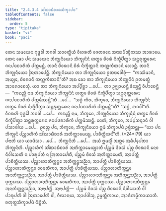 ```yaml
---
title: "2.4.3.4 ᩈᩘᨥᩣᨭᩥᨧᩣᩁᩈᩥᨠ᩠ᨡᩣᨸᨴ"
tableOfContents: false
sidebar:
  order: 5
type: "tipitaka"
basket: "vi"
book: "paci"
---
```



<DynamicBreadcrumb />

<Division number="897" book="paci">

<Paragraph number="2815" book="paci">
ᨲᩮᨶ ᩈᨾᨿᩮᨶ ᨻᩩᨴ᩠ᨵᩮᩤ ᨽᨣᩅᩤ ᩈᩣᩅᨲ᩠ᨳᩥᨿᩴ ᩅᩥᩉᩁᨲᩥ ᨩᩮᨲᩅᨶᩮ ᩋᨶᩣᨳᨸᩥᨱ᩠ᨯᩥᨠᩔ ᩋᩣᩁᩣᨾᩮ. ᨲᩮᨶ ᨡᩮᩣ ᨸᨶ ᩈᨾᨿᩮᨶ ᨽᩥᨠ᩠ᨡᩩᨶᩥᨿᩮᩣ ᨽᩥᨠ᩠ᨡᩩᨶᩦᨶᩴ ᩉᨲ᩠ᨳᩮ ᨧᩦᩅᩁᩴ ᨶᩥᨠ᩠ᨡᩥᨸᩥᨲ᩠ᩅᩣ ᩈᨶ᩠ᨲᩁᩩᨲ᩠ᨲᩁᩮᨶ ᨩᨶᨸᨴᨧᩣᩁᩥᨠᩴ ᨸᨠ᩠ᨠᨾᨶ᩠ᨲᩥ. ᨲᩣᨶᩥ ᨧᩦᩅᩁᩣᨶᩥ ᨧᩥᩁᩴ ᨶᩥᨠ᩠ᨡᩥᨲ᩠ᨲᩣᨶᩥ ᨠᨱ᩠ᨱᨠᩥᨲᩣᨶᩥ ᩉᩮᩣᨶ᩠ᨲᩥ. ᨲᩣᨶᩥ ᨽᩥᨠ᩠ᨡᩩᨶᩥᨿᩮᩣ ᩒᨲᩣᨸᩮᨶ᩠ᨲᩥ. ᨽᩥᨠ᩠ᨡᩩᨶᩥᨿᩮᩣ ᨲᩣ ᨽᩥᨠ᩠ᨡᩩᨶᩥᨿᩮᩣ ᩑᨲᨴᩅᩮᩤᨧᩩᩴ—  “ᨠᩔᩥᨾᩣᨶᩥ, ᩋᨿ᩠ᨿᩮ, ᨧᩦᩅᩁᩣᨶᩥ ᨠᨱ᩠ᨱᨠᩥᨲᩣᨶᩦ”ᨲᩥ?
</Paragraph>

<Paragraph number="2816" book="paci">
ᩋᨳ ᨡᩮᩣ ᨲᩣ ᨽᩥᨠ᩠ᨡᩩᨶᩥᨿᩮᩣ ᨽᩥᨠ᩠ᨡᩩᨶᩦᨶᩴ ᩑᨲᨾᨲ᩠ᨳᩴ ᩋᩣᩁᩮᩣᨧᩮᩈᩩᩴ. ᨿᩣ ᨲᩣ ᨽᩥᨠ᩠ᨡᩩᨶᩥᨿᩮᩣ ᩋᨸ᩠ᨸᩥᨧ᩠ᨨᩣ …ᨸᩮ…  ᨲᩣ ᩏᨩ᩠ᨫᩣᨿᨶ᩠ᨲᩥ ᨡᩥᨿ᩠ᨿᨶ᩠ᨲᩥ ᩅᩥᨸᩣᨧᩮᨶ᩠ᨲᩥ—  “ᨠᨳᨬ᩠ᩉᩥ ᨶᩣᨾ ᨽᩥᨠ᩠ᨡᩩᨶᩥᨿᩮᩣ ᨽᩥᨠ᩠ᨡᩩᨶᩦᨶᩴ ᩉᨲ᩠ᨳᩮ ᨧᩦᩅᩁᩴ ᨶᩥᨠ᩠ᨡᩥᨸᩥᨲ᩠ᩅᩣ ᩈᨶ᩠ᨲᩁᩩᨲ᩠ᨲᩁᩮᨶ ᨩᨶᨸᨴᨧᩣᩁᩥᨠᩴ ᨸᨠ᩠ᨠᨾᩥᩔᨶ᩠ᨲᩦ”ᨲᩥ …ᨸᩮ…  “ᩈᨧ᩠ᨧᩴ ᨠᩥᩁ, ᨽᩥᨠ᩠ᨡᩅᩮ, ᨽᩥᨠ᩠ᨡᩩᨶᩥᨿᩮᩣ ᨽᩥᨠ᩠ᨡᩩᨶᩦᨶᩴ ᩉᨲ᩠ᨳᩮ ᨧᩦᩅᩁᩴ ᨶᩥᨠ᩠ᨡᩥᨸᩥᨲ᩠ᩅᩣ ᩈᨶ᩠ᨲᩁᩩᨲ᩠ᨲᩁᩮᨶ ᨩᨶᨸᨴᨧᩣᩁᩥᨠᩴ ᨸᨠ᩠ᨠᨾᨶ᩠ᨲᩦ”ᨲᩥ? “ᩈᨧ᩠ᨧᩴ, ᨽᨣᩅᩤ”ᨲᩥ. ᩅᩥᨣᩁᩉᩥ ᨻᩩᨴ᩠ᨵᩮᩤ ᨽᨣᩅᩤ …ᨸᩮ…  ᨠᨳᨬ᩠ᩉᩥ ᨶᩣᨾ, ᨽᩥᨠ᩠ᨡᩅᩮ, ᨽᩥᨠ᩠ᨡᩩᨶᩥᨿᩮᩣ ᨽᩥᨠ᩠ᨡᩩᨶᩦᨶᩴ ᩉᨲ᩠ᨳᩮ ᨧᩦᩅᩁᩴ ᨶᩥᨠ᩠ᨡᩥᨸᩥᨲ᩠ᩅᩣ ᩈᨶ᩠ᨲᩁᩩᨲ᩠ᨲᩁᩮᨶ ᨩᨶᨸᨴᨧᩣᩁᩥᨠᩴ ᨸᨠ᩠ᨠᨾᩥᩔᨶ᩠ᨲᩥ. ᨶᩮᨲᩴ, ᨽᩥᨠ᩠ᨡᩅᩮ, ᩋᨸ᩠ᨸᩈᨶ᩠ᨶᩣᨶᩴ ᩅᩤ ᨸᩈᩣᨴᩤᨿ …ᨸᩮ…  ᩑᩅᨬ᩠ᨧ ᨸᨶ, ᨽᩥᨠ᩠ᨡᩅᩮ, ᨽᩥᨠ᩠ᨡᩩᨶᩥᨿᩮᩣ ᩍᨾᩴ ᩈᩥᨠ᩠ᨡᩣᨸᨴᩴ ᩏᨴ᩠ᨴᩥᩈᨶ᩠ᨲᩩ—
</Paragraph>

</Division>
<Division number="898" book="paci">

<Paragraph number="2817" book="paci">
<Emphasis>“ᨿᩣ ᨸᨶ ᨽᩥᨠ᩠ᨡᩩᨶᩦ ᨸᨬ᩠ᨧᩣᩉᩥᨠᩴ ᩈᩘᨥᩣᨭᩥᨧᩣᩁᩴ ᩋᨲᩥᨠ᩠ᨠᩣᨾᩮᨿ᩠ᨿ, ᨸᩣᨧᩥᨲ᩠ᨲᩥᨿᨶ᩺”</Emphasis>ᨲᩥ. (*24*:<Emphasis>79</Emphasis>)
</Paragraph>

</Division>
<Division number="899" book="paci">

<Paragraph number="2818" book="paci">
<Emphasis>ᨿᩣ ᨸᨶᩣ</Emphasis>ᨲᩥ ᨿᩣ ᨿᩣᨴᩥᩈᩣ …ᨸᩮ…  <Emphasis>ᨽᩥᨠ᩠ᨡᩩᨶᩦ</Emphasis>ᨲᩥ …ᨸᩮ…  ᩋᨿᩴ ᩍᨾᩈ᩠ᨾᩥᩴ ᩋᨲ᩠ᨳᩮ ᩋᨵᩥᨸ᩠ᨸᩮᨲᩣ ᨽᩥᨠ᩠ᨡᩩᨶᩦᨲᩥ.
</Paragraph>

<Paragraph number="2819" book="paci">
<Emphasis>ᨸᨬ᩠ᨧᩣᩉᩥᨠᩴ ᩈᩘᨥᩣᨭᩥᨧᩣᩁᩴ ᩋᨲᩥᨠ᩠ᨠᩣᨾᩮᨿ᩠ᨿᩣ</Emphasis>ᨲᩥ ᨸᨬ᩠ᨧᨾᩴ ᨴᩥᩅᩈᩴ ᨸᨬ᩠ᨧ ᨧᩦᩅᩁᩣᨶᩥ ᨶᩮᩅ ᨶᩥᩅᩤᩈᩮᨲᩥ ᨶ ᨸᩣᩁᩩᨸᨲᩥ ᨶ ᩒᨲᩣᨸᩮᨲᩥ, ᨸᨬ᩠ᨧᨾᩴ ᨴᩥᩅᩈᩴ ᩋᨲᩥᨠ᩠ᨠᩣᨾᩮᨲᩥ, ᩋᩣᨸᨲ᩠ᨲᩥ ᨸᩣᨧᩥᨲ᩠ᨲᩥᨿᩔ.
</Paragraph>

</Division>
<Division number="900" book="paci">

<Paragraph number="2820" book="paci">
ᨸᨬ᩠ᨧᩣᩉᩣᨲᩥᨠ᩠ᨠᨶ᩠ᨲᩮ ᩋᨲᩥᨠ᩠ᨠᨶ᩠ᨲᩈᨬ᩠ᨬᩣ, ᩋᩣᨸᨲ᩠ᨲᩥ ᨸᩣᨧᩥᨲ᩠ᨲᩥᨿᩔ. ᨸᨬ᩠ᨧᩣᩉᩣᨲᩥᨠ᩠ᨠᨶ᩠ᨲᩮ ᩅᩮᨾᨲᩥᨠᩣ, ᩋᩣᨸᨲ᩠ᨲᩥ ᨸᩣᨧᩥᨲ᩠ᨲᩥᨿᩔ. ᨸᨬ᩠ᨧᩣᩉᩣᨲᩥᨠ᩠ᨠᨶ᩠ᨲᩮ ᩋᨶᨲᩥᨠ᩠ᨠᨶ᩠ᨲᩈᨬ᩠ᨬᩣ, ᩋᩣᨸᨲ᩠ᨲᩥ ᨸᩣᨧᩥᨲ᩠ᨲᩥᨿᩔ.
</Paragraph>

<Paragraph number="2821" book="paci">
ᨸᨬ᩠ᨧᩣᩉᩣᨶᨲᩥᨠ᩠ᨠᨶ᩠ᨲᩮ ᩋᨲᩥᨠ᩠ᨠᨶ᩠ᨲᩈᨬ᩠ᨬᩣ, ᩋᩣᨸᨲ᩠ᨲᩥ ᨴᩩᨠ᩠ᨠᨭᩔ. ᨸᨬ᩠ᨧᩣᩉᩣᨶᨲᩥᨠ᩠ᨠᨶ᩠ᨲᩮ ᩅᩮᨾᨲᩥᨠᩣ, ᩋᩣᨸᨲ᩠ᨲᩥ ᨴᩩᨠ᩠ᨠᨭᩔ. ᨸᨬ᩠ᨧᩣᩉᩣᨶᨲᩥᨠ᩠ᨠᨶ᩠ᨲᩮ ᩋᨶᨲᩥᨠ᩠ᨠᨶ᩠ᨲᩈᨬ᩠ᨬᩣ, ᩋᨶᩣᨸᨲ᩠ᨲᩥ.
</Paragraph>

</Division>
<Division number="901" book="paci">

<Paragraph number="2822" book="paci">
ᩋᨶᩣᨸᨲ᩠ᨲᩥ—  ᨸᨬ᩠ᨧᨾᩴ ᨴᩥᩅᩈᩴ ᨸᨬ᩠ᨧ ᨧᩦᩅᩁᩣᨶᩥ ᨶᩥᩅᩤᩈᩮᨲᩥ ᩅᩤ ᨸᩣᩁᩩᨸᨲᩥ ᩅᩤ ᩒᨲᩣᨸᩮᨲᩥ ᩅᩤ, ᨣᩥᩃᩣᨶᩣᨿ, ᩋᩣᨸᨴᩤᩈᩩ, ᩏᨾ᩠ᨾᨲ᩠ᨲᩥᨠᩣᨿ, ᩋᩣᨴᩥᨠᨾ᩠ᨾᩥᨠᩣᨿᩣᨲᩥ.

</Paragraph>
</Division>

<Paragraph number="2823" type="center" book="paci">
ᨧᨲᩩᨲ᩠ᨳᩈᩥᨠ᩠ᨡᩣᨸᨴᩴ ᨶᩥᨭ᩠ᨮᩥᨲᩴ.
</Paragraph>